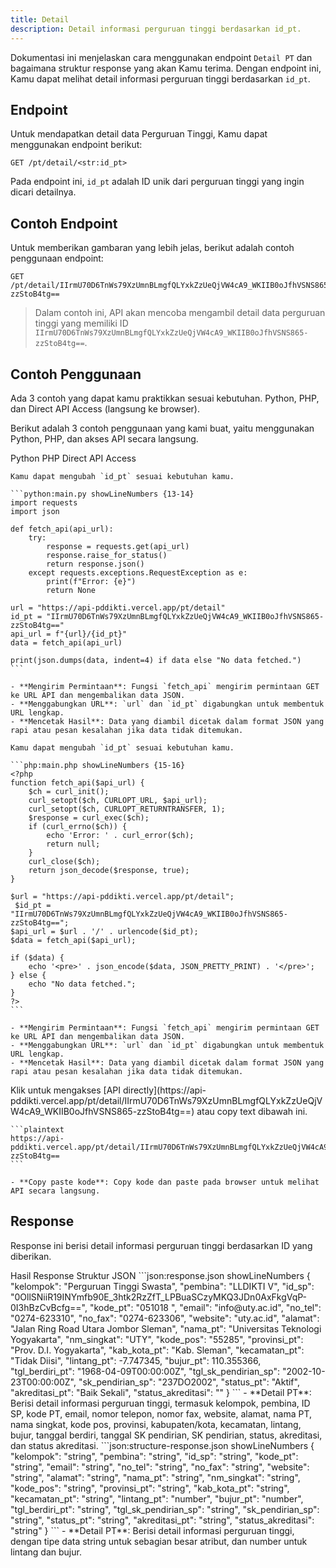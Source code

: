 ```yaml
---
title: Detail
description: Detail informasi perguruan tinggi berdasarkan id_pt.
---
```


Dokumentasi ini menjelaskan cara menggunakan endpoint `Detail PT` dan bagaimana struktur response yang akan Kamu terima. Dengan endpoint ini, Kamu dapat melihat detail informasi perguruan tinggi berdasarkan `id_pt`.

## Endpoint

Untuk mendapatkan detail data Perguruan Tinggi, Kamu dapat menggunakan endpoint berikut:

```plaintext
GET /pt/detail/<str:id_pt>
```

Pada endpoint ini, `id_pt` adalah ID unik dari perguruan tinggi yang ingin dicari detailnya.

## Contoh Endpoint

Untuk memberikan gambaran yang lebih jelas, berikut adalah contoh penggunaan endpoint:

```plaintext
GET /pt/detail/IIrmU70D6TnWs79XzUmnBLmgfQLYxkZzUeQjVW4cA9_WKIIB0oJfhVSNS865-zzStoB4tg==
```

> Dalam contoh ini, API akan mencoba mengambil detail data perguruan tinggi yang memiliki ID `IIrmU70D6TnWs79XzUmnBLmgfQLYxkZzUeQjVW4cA9_WKIIB0oJfhVSNS865-zzStoB4tg==`.

## Contoh Penggunaan

<Note type="danger" title="perhatian!">
  Ada 3 contoh yang dapat kamu praktikkan sesuai kebutuhan. Python, PHP, dan Direct API Access (langsung ke browser).
</Note>

Berikut adalah 3 contoh penggunaan yang kami buat, yaitu menggunakan Python, PHP, dan akses API secara langsung.

<Tabs defaultValue="python" className="pt-5 pb-1">
  <TabsList>
    <TabsTrigger value="python">Python</TabsTrigger>
    <TabsTrigger value="php">PHP</TabsTrigger>
    <TabsTrigger value="direct">Direct API Access</TabsTrigger>
  </TabsList>
  <TabsContent value="python">

    Kamu dapat mengubah `id_pt` sesuai kebutuhan kamu.

    ```python:main.py showLineNumbers {13-14}
    import requests
    import json

    def fetch_api(api_url):
        try:
            response = requests.get(api_url)
            response.raise_for_status()
            return response.json()
        except requests.exceptions.RequestException as e:
            print(f"Error: {e}")
            return None

    url = "https://api-pddikti.vercel.app/pt/detail"
    id_pt = "IIrmU70D6TnWs79XzUmnBLmgfQLYxkZzUeQjVW4cA9_WKIIB0oJfhVSNS865-zzStoB4tg=="
    api_url = f"{url}/{id_pt}"
    data = fetch_api(api_url)

    print(json.dumps(data, indent=4) if data else "No data fetched.")
    ```

    - **Mengirim Permintaan**: Fungsi `fetch_api` mengirim permintaan GET ke URL API dan mengembalikan data JSON.
    - **Menggabungkan URL**: `url` dan `id_pt` digabungkan untuk membentuk URL lengkap.
    - **Mencetak Hasil**: Data yang diambil dicetak dalam format JSON yang rapi atau pesan kesalahan jika data tidak ditemukan.
  </TabsContent>
  <TabsContent value="php">

    Kamu dapat mengubah `id_pt` sesuai kebutuhan kamu.

    ```php:main.php showLineNumbers {15-16}
    <?php
    function fetch_api($api_url) {
        $ch = curl_init();
        curl_setopt($ch, CURLOPT_URL, $api_url);
        curl_setopt($ch, CURLOPT_RETURNTRANSFER, 1);
        $response = curl_exec($ch);
        if (curl_errno($ch)) {
            echo 'Error: ' . curl_error($ch);
            return null;
        }
        curl_close($ch);
        return json_decode($response, true);
    }

    $url = "https://api-pddikti.vercel.app/pt/detail";
     $id_pt = "IIrmU70D6TnWs79XzUmnBLmgfQLYxkZzUeQjVW4cA9_WKIIB0oJfhVSNS865-zzStoB4tg==";
    $api_url = $url . '/' . urlencode($id_pt);
    $data = fetch_api($api_url);

    if ($data) {
        echo '<pre>' . json_encode($data, JSON_PRETTY_PRINT) . '</pre>';
    } else {
        echo "No data fetched.";
    }
    ?>
    ```

    - **Mengirim Permintaan**: Fungsi `fetch_api` mengirim permintaan GET ke URL API dan mengembalikan data JSON.
    - **Menggabungkan URL**: `url` dan `id_pt` digabungkan untuk membentuk URL lengkap.
    - **Mencetak Hasil**: Data yang diambil dicetak dalam format JSON yang rapi atau pesan kesalahan jika data tidak ditemukan.
  </TabsContent>
  <TabsContent value="direct">
    Klik untuk mengakses [API directly](https://api-pddikti.vercel.app/pt/detail/IIrmU70D6TnWs79XzUmnBLmgfQLYxkZzUeQjVW4cA9_WKIIB0oJfhVSNS865-zzStoB4tg==) atau copy text dibawah ini.

    ```plaintext
    https://api-pddikti.vercel.app/pt/detail/IIrmU70D6TnWs79XzUmnBLmgfQLYxkZzUeQjVW4cA9_WKIIB0oJfhVSNS865-zzStoB4tg==
    ```

    - **Copy paste kode**: Copy kode dan paste pada browser untuk melihat API secara langsung.
  </TabsContent>
</Tabs>

## Response

Response ini berisi detail informasi perguruan tinggi berdasarkan ID yang diberikan.

<Tabs defaultValue="hasil" className="pt-5 pb-1">
  <TabsList>
    <TabsTrigger value="hasil">Hasil Response</TabsTrigger>
    <TabsTrigger value="struktur">Struktur JSON</TabsTrigger>
  </TabsList>
  <TabsContent value="hasil">
    ```json:response.json showLineNumbers
    {
        "kelompok": "Perguruan Tinggi Swasta",
        "pembina": "LLDIKTI V",
        "id_sp": "0OllSNiiR19INYmfb90E_3htk2RzZfT_LPBuaSCzyMKQ3JDn0AxFkgVqP-0I3hBzCvBcfg==",
        "kode_pt": "051018  ",
        "email": "info@uty.ac.id",
        "no_tel": "0274-623310",
        "no_fax": "0274-623306",
        "website": "uty.ac.id",
        "alamat": "Jalan Ring Road Utara Jombor Sleman",
        "nama_pt": "Universitas Teknologi Yogyakarta",
        "nm_singkat": "UTY",
        "kode_pos": "55285",
        "provinsi_pt": "Prov. D.I. Yogyakarta",
        "kab_kota_pt": "Kab. Sleman",
        "kecamatan_pt": "Tidak Diisi",
        "lintang_pt": -7.747345,
        "bujur_pt": 110.355366,
        "tgl_berdiri_pt": "1968-04-09T00:00:00Z",
        "tgl_sk_pendirian_sp": "2002-10-23T00:00:00Z",
        "sk_pendirian_sp": "237DO2002",
        "status_pt": "Aktif",
        "akreditasi_pt": "Baik Sekali",
         "status_akreditasi": ""
    }
    ```
    - **Detail PT**: Berisi detail informasi perguruan tinggi, termasuk kelompok, pembina, ID SP, kode PT, email, nomor telepon, nomor fax, website, alamat, nama PT, nama singkat, kode pos, provinsi, kabupaten/kota, kecamatan, lintang, bujur, tanggal berdiri, tanggal SK pendirian, SK pendirian, status, akreditasi, dan status akreditasi.
  </TabsContent>
  <TabsContent value="struktur">
    ```json:structure-response.json showLineNumbers
    {
        "kelompok": "string",
        "pembina": "string",
        "id_sp": "string",
        "kode_pt": "string",
        "email": "string",
        "no_tel": "string",
        "no_fax": "string",
        "website": "string",
        "alamat": "string",
        "nama_pt": "string",
        "nm_singkat": "string",
        "kode_pos": "string",
        "provinsi_pt": "string",
        "kab_kota_pt": "string",
        "kecamatan_pt": "string",
        "lintang_pt": "number",
        "bujur_pt": "number",
        "tgl_berdiri_pt": "string",
        "tgl_sk_pendirian_sp": "string",
        "sk_pendirian_sp": "string",
        "status_pt": "string",
        "akreditasi_pt": "string",
        "status_akreditasi": "string"
    }
    ```
    - **Detail PT**: Berisi detail informasi perguruan tinggi, dengan tipe data string untuk sebagian besar atribut, dan number untuk lintang dan bujur.
  </TabsContent>
</Tabs>